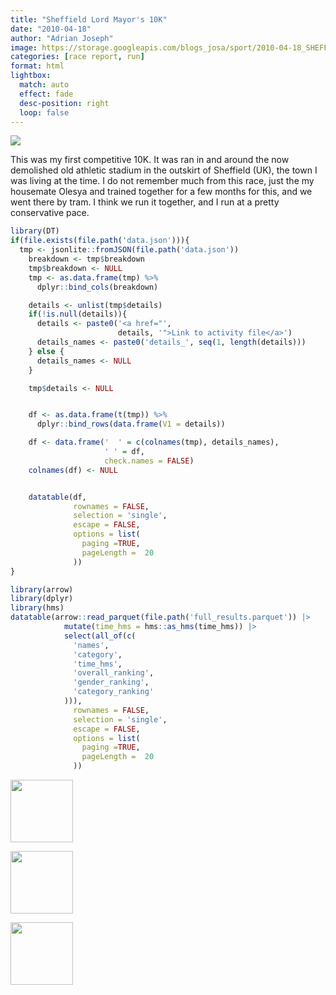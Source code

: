 ```yaml
---
title: "Sheffield Lord Mayor's 10K"
date: "2010-04-18"
author: "Adrian Joseph"
image: https://storage.googleapis.com/blogs_josa/sport/2010-04-18_SHEFFIELD_LORD_MAYOR_S_10K/img/01.png
categories: [race report, run]
format: html
lightbox:
  match: auto
  effect: fade
  desc-position: right
  loop: false
---
```


![](https://storage.googleapis.com/blogs_josa/sport/2010-04-18_SHEFFIELD_LORD_MAYOR_S_10K/img/01.png)

This was my first competitive 10K. It was ran in and around the now demolished old athletic stadium in the outskirt of Sheffield (UK), the town I was living at the time. I do not remember much from this race, just the my housemate Olesya and trained together for a few months for this, and we went there by tram. I think we run it together, and I run at a pretty conservative pace.


```r
library(DT)
if(file.exists(file.path('data.json'))){
  tmp <- jsonlite::fromJSON(file.path('data.json'))
    breakdown <- tmp$breakdown
    tmp$breakdown <- NULL
    tmp <- as.data.frame(tmp) %>%
      dplyr::bind_cols(breakdown)

    details <- unlist(tmp$details)
    if(!is.null(details)){
      details <- paste0('<a href="',
                        details, '">Link to activity file</a>')
      details_names <- paste0('details_', seq(1, length(details)))
    } else {
      details_names <- NULL
    }

    tmp$details <- NULL


    df <- as.data.frame(t(tmp)) %>%
      dplyr::bind_rows(data.frame(V1 = details))

    df <- data.frame('  ' = c(colnames(tmp), details_names),
                     ' ' = df,
                     check.names = FALSE)
    colnames(df) <- NULL


    datatable(df,
              rownames = FALSE,
              selection = 'single',
              escape = FALSE,
              options = list(
                paging =TRUE,
                pageLength =  20
              ))
}
```


```r
library(arrow)
library(dplyr)
library(hms)
datatable(arrow::read_parquet(file.path('full_results.parquet')) |>
            mutate(time_hms = hms::as_hms(time_hms)) |>
            select(all_of(c(
              'names',
              'category',
              'time_hms',
              'overall_ranking',
              'gender_ranking',
              'category_ranking'
            ))),
              rownames = FALSE,
              selection = 'single',
              escape = FALSE,
              options = list(
                paging =TRUE,
                pageLength =  20
              ))

```



::: {layout-ncol=4}
![](https://storage.googleapis.com/blogs_josa/sport/2010-04-18_SHEFFIELD_LORD_MAYOR_S_10K/img/01.png){ width="100" group="hi" }

![](https://storage.googleapis.com/blogs_josa/sport/2010-04-18_SHEFFIELD_LORD_MAYOR_S_10K/img/02.jpg){ width="100" group="hi" }

![](https://storage.googleapis.com/blogs_josa/sport/2010-04-18_SHEFFIELD_LORD_MAYOR_S_10K/img/03.jpg){ width="100" group="hi" }


:::
